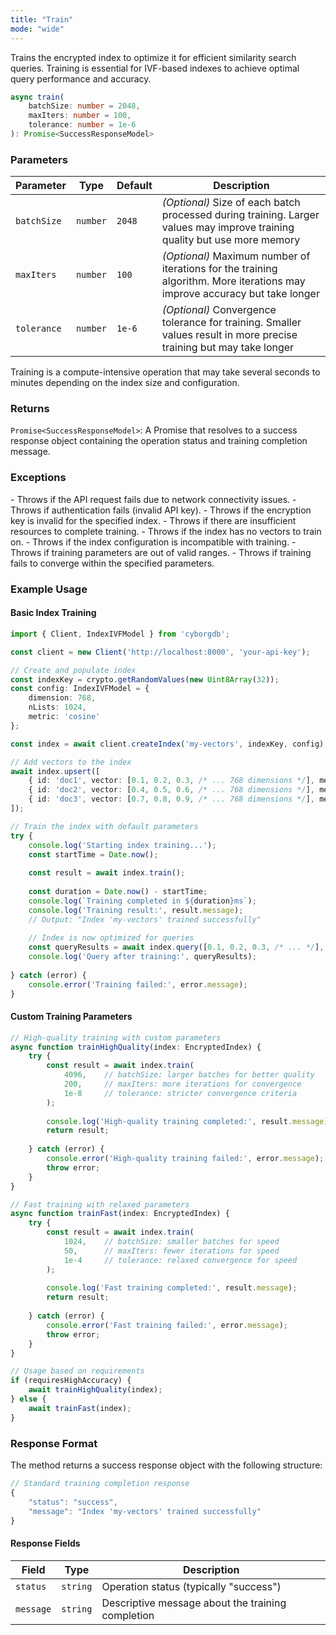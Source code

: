 ```yaml
---
title: "Train"
mode: "wide"
---
```


Trains the encrypted index to optimize it for efficient similarity search queries. Training is essential for IVF-based indexes to achieve optimal query performance and accuracy.

```typescript
async train(
    batchSize: number = 2048,
    maxIters: number = 100,
    tolerance: number = 1e-6
): Promise<SuccessResponseModel>
```

### Parameters

| Parameter | Type | Default | Description |
|-----------|------|---------|-------------|
| `batchSize` | `number` | `2048` | _(Optional)_ Size of each batch processed during training. Larger values may improve training quality but use more memory |
| `maxIters` | `number` | `100` | _(Optional)_ Maximum number of iterations for the training algorithm. More iterations may improve accuracy but take longer |
| `tolerance` | `number` | `1e-6` | _(Optional)_ Convergence tolerance for training. Smaller values result in more precise training but may take longer |

<Note>Training is a compute-intensive operation that may take several seconds to minutes depending on the index size and configuration.</Note>

### Returns

`Promise<SuccessResponseModel>`: A Promise that resolves to a success response object containing the operation status and training completion message.

### Exceptions

<AccordionGroup>
    <Accordion title="Error">
        - Throws if the API request fails due to network connectivity issues.
        - Throws if authentication fails (invalid API key).
        - Throws if the encryption key is invalid for the specified index.
        - Throws if there are insufficient resources to complete training.
    </Accordion>
    <Accordion title="Training Errors">
        - Throws if the index has no vectors to train on.
        - Throws if the index configuration is incompatible with training.
        - Throws if training parameters are out of valid ranges.
        - Throws if training fails to converge within the specified parameters.
    </Accordion>
</AccordionGroup>

### Example Usage

#### Basic Index Training

```typescript
import { Client, IndexIVFModel } from 'cyborgdb';

const client = new Client('http://localhost:8000', 'your-api-key');

// Create and populate index
const indexKey = crypto.getRandomValues(new Uint8Array(32));
const config: IndexIVFModel = {
    dimension: 768,
    nLists: 1024,
    metric: 'cosine'
};

const index = await client.createIndex('my-vectors', indexKey, config);

// Add vectors to the index
await index.upsert([
    { id: 'doc1', vector: [0.1, 0.2, 0.3, /* ... 768 dimensions */], metadata: { title: 'Document 1' } },
    { id: 'doc2', vector: [0.4, 0.5, 0.6, /* ... 768 dimensions */], metadata: { title: 'Document 2' } },
    { id: 'doc3', vector: [0.7, 0.8, 0.9, /* ... 768 dimensions */], metadata: { title: 'Document 3' } }
]);

// Train the index with default parameters
try {
    console.log('Starting index training...');
    const startTime = Date.now();
    
    const result = await index.train();
    
    const duration = Date.now() - startTime;
    console.log(`Training completed in ${duration}ms`);
    console.log('Training result:', result.message);
    // Output: "Index 'my-vectors' trained successfully"
    
    // Index is now optimized for queries
    const queryResults = await index.query([0.1, 0.2, 0.3, /* ... */], 5);
    console.log('Query after training:', queryResults);
    
} catch (error) {
    console.error('Training failed:', error.message);
}
```

#### Custom Training Parameters

```typescript
// High-quality training with custom parameters
async function trainHighQuality(index: EncryptedIndex) {
    try {
        const result = await index.train(
            4096,    // batchSize: larger batches for better quality
            200,     // maxIters: more iterations for convergence
            1e-8     // tolerance: stricter convergence criteria
        );
        
        console.log('High-quality training completed:', result.message);
        return result;
        
    } catch (error) {
        console.error('High-quality training failed:', error.message);
        throw error;
    }
}

// Fast training with relaxed parameters
async function trainFast(index: EncryptedIndex) {
    try {
        const result = await index.train(
            1024,    // batchSize: smaller batches for speed
            50,      // maxIters: fewer iterations for speed
            1e-4     // tolerance: relaxed convergence for speed
        );
        
        console.log('Fast training completed:', result.message);
        return result;
        
    } catch (error) {
        console.error('Fast training failed:', error.message);
        throw error;
    }
}

// Usage based on requirements
if (requiresHighAccuracy) {
    await trainHighQuality(index);
} else {
    await trainFast(index);
}
```

### Response Format

The method returns a success response object with the following structure:

```typescript
// Standard training completion response
{
    "status": "success",
    "message": "Index 'my-vectors' trained successfully"
}
```

#### Response Fields

| Field | Type | Description |
|-------|------|-------------|
| `status` | `string` | Operation status (typically "success") |
| `message` | `string` | Descriptive message about the training completion |